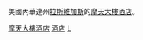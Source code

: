 美國內華達州[[拉斯維加斯|拉斯維加斯]]的[[摩天大樓|摩天大樓]][[酒店|酒店]]。

[[Category:拉斯維加斯酒店|摩天大樓酒店]]
[[Category:拉斯維加斯摩天大樓|酒店]]
[[Category:美國摩天大樓酒店|L]]
